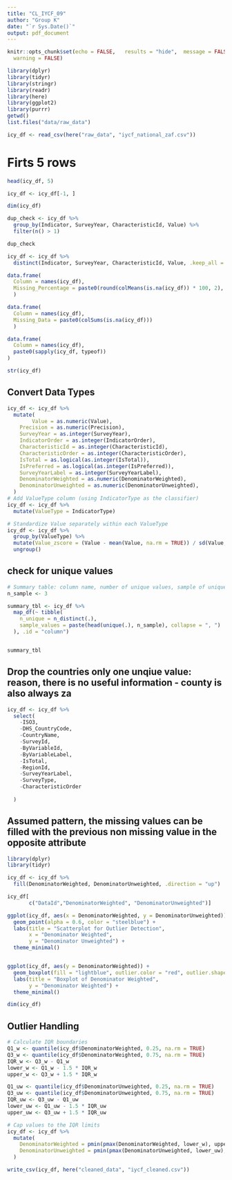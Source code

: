 ```yaml
---
title: "CL_IYCF_09"
author: "Group K"
date: "`r Sys.Date()`"
output: pdf_document
---
```


```r
knitr::opts_chunk$set(echo = FALSE,   results = "hide",  message = FALSE,   # hide package messages
  warning = FALSE)
```
```r
library(dplyr)
library(tidyr)
library(stringr)
library(readr)
library(here)
library(ggplot2)
library(purrr)
getwd()
list.files("data/raw_data")
```
```r
icy_df <- read_csv(here("raw_data", "iycf_national_zaf.csv"))
```
# Firts 5 rows
```r
head(icy_df, 5)
```

```r
icy_df <- icy_df[-1, ]
```
```r
dim(icy_df)
```
```r
dup_check <- icy_df %>%
  group_by(Indicator, SurveyYear, CharacteristicId, Value) %>%
  filter(n() > 1)

dup_check

```

```r
icy_df <- icy_df %>%
  distinct(Indicator, SurveyYear, CharacteristicId, Value, .keep_all = TRUE)

```

```r

data.frame(
  Column = names(icy_df),
  Missing_Percentage = paste0(round(colMeans(is.na(icy_df)) * 100, 2), "%")
  )

```

```r
data.frame(
  Column = names(icy_df),
  Missing_Data = paste0(colSums(is.na(icy_df)))
  )
```

```r
data.frame(
  Column = names(icy_df),
  paste0(sapply(icy_df, typeof))
)

```

```r
str(icy_df)

```
## Convert Data Types
```r
icy_df <- icy_df %>%
  mutate(
        Value = as.numeric(Value),
    Precision = as.numeric(Precision),
    SurveyYear = as.integer(SurveyYear),
    IndicatorOrder = as.integer(IndicatorOrder),
    CharacteristicId = as.integer(CharacteristicId),
    CharacteristicOrder = as.integer(CharacteristicOrder),
    IsTotal = as.logical(as.integer(IsTotal)),
    IsPreferred = as.logical(as.integer(IsPreferred)),
    SurveyYearLabel = as.integer(SurveyYearLabel),
    DenominatorWeighted = as.numeric(DenominatorWeighted),
    DenominatorUnweighted = as.numeric(DenominatorUnweighted),
  )
# Add ValueType column (using IndicatorType as the classifier)
icy_df <- icy_df %>%
  mutate(ValueType = IndicatorType)

# Standardize Value separately within each ValueType
icy_df <- icy_df %>%
  group_by(ValueType) %>%
  mutate(Value_zscore = (Value - mean(Value, na.rm = TRUE)) / sd(Value, na.rm = TRUE)) %>%
  ungroup()

```
## check for unique values
```r


# Summary table: column name, number of unique values, sample of unique values
n_sample <- 3

summary_tbl <- icy_df %>%
  map_df(~ tibble(
    n_unique = n_distinct(.),
    sample_values = paste(head(unique(.), n_sample), collapse = ", ")
  ), .id = "column")


summary_tbl


```

## Drop the countries only one unqiue value: reason, there is no useful information - county is also always za
```r
icy_df <- icy_df %>%
  select(
    -ISO3, 
    -DHS_CountryCode, 
    -CountryName, 
    -SurveyId,
    -ByVariableId, 
    -ByVariableLabel, 
    -IsTotal,
    -RegionId, 
    -SurveyYearLabel, 
    -SurveyType,
    -CharacteristicOrder
    
  )
```

## Assumed pattern, the missing values can be filled with the previous non missing value in the opposite attribute
```r


library(dplyr)
library(tidyr)

icy_df <- icy_df %>%
  fill(DenominatorWeighted, DenominatorUnweighted, .direction = "up")

icy_df[
       c("DataId","DenominatorWeighted", "DenominatorUnweighted")]

```

```r
ggplot(icy_df, aes(x = DenominatorWeighted, y = DenominatorUnweighted)) +
  geom_point(alpha = 0.6, color = "steelblue") +
  labs(title = "Scatterplot for Outlier Detection",
       x = "Denominator Weighted",
       y = "Denominator Unweighted") +
  theme_minimal()


ggplot(icy_df, aes(y = DenominatorWeighted)) +
  geom_boxplot(fill = "lightblue", outlier.color = "red", outlier.shape = 16) +
  labs(title = "Boxplot of Denominator Weighted",
       y = "Denominator Weighted") +
  theme_minimal()
```

```r
dim(icy_df)
```
## Outlier Handling
```r
# Calculate IQR boundaries
Q1_w <- quantile(icy_df$DenominatorWeighted, 0.25, na.rm = TRUE)
Q3_w <- quantile(icy_df$DenominatorWeighted, 0.75, na.rm = TRUE)
IQR_w <- Q3_w - Q1_w
lower_w <- Q1_w - 1.5 * IQR_w
upper_w <- Q3_w + 1.5 * IQR_w

Q1_uw <- quantile(icy_df$DenominatorUnweighted, 0.25, na.rm = TRUE)
Q3_uw <- quantile(icy_df$DenominatorUnweighted, 0.75, na.rm = TRUE)
IQR_uw <- Q3_uw - Q1_uw
lower_uw <- Q1_uw - 1.5 * IQR_uw
upper_uw <- Q3_uw + 1.5 * IQR_uw

# Cap values to the IQR limits
icy_df <- icy_df %>%
  mutate(
    DenominatorWeighted = pmin(pmax(DenominatorWeighted, lower_w), upper_w),
    DenominatorUnweighted = pmin(pmax(DenominatorUnweighted, lower_uw), upper_uw)
  )


```
```r
write_csv(icy_df, here("cleaned_data", "iycf_cleaned.csv"))
```